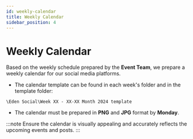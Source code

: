```yaml
---
id: weekly-calendar
title: Weekly Calendar
sidebar_position: 4
---
```


# Weekly Calendar

Based on the weekly schedule prepared by the **Event Team**, we prepare a weekly calendar for our social media platforms.

- The calendar template can be found in each week's folder and in the template folder:

```
\Eden Social\Week XX - XX-XX Month 2024 template
```

- The calendar must be prepared in **PNG** and **JPG** format by **Monday**.

:::note
Ensure the calendar is visually appealing and accurately reflects the upcoming events and posts.
:::
